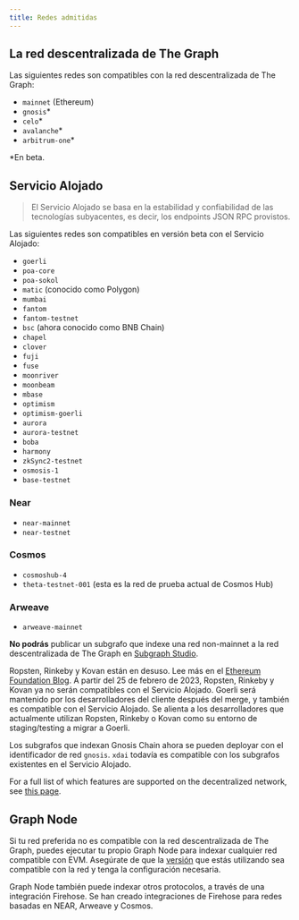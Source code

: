 ```yaml
---
title: Redes admitidas
---
```


## La red descentralizada de The Graph

Las siguientes redes son compatibles con la red descentralizada de The Graph:

- `mainnet` (Ethereum)
- `gnosis`\*
- `celo`\*
- `avalanche`\*
- `arbitrum-one`\*

\*En beta.

## Servicio Alojado

> El Servicio Alojado se basa en la estabilidad y confiabilidad de las tecnologías subyacentes, es decir, los endpoints JSON RPC provistos.

Las siguientes redes son compatibles en versión beta con el Servicio Alojado:

- `goerli`
- `poa-core`
- `poa-sokol`
- `matic` (conocido como Polygon)
- `mumbai`
- `fantom`
- `fantom-testnet`
- `bsc` (ahora conocido como BNB Chain)
- `chapel`
- `clover`
- `fuji`
- `fuse`
- `moonriver`
- `moonbeam`
- `mbase`
- `optimism`
- `optimism-goerli`
- `aurora`
- `aurora-testnet`
- `boba`
- `harmony`
- `zkSync2-testnet`
- `osmosis-1`
- `base-testnet`

### Near

- `near-mainnet`
- `near-testnet`

### Cosmos

- `cosmoshub-4`
- `theta-testnet-001` (esta es la red de prueba actual de Cosmos Hub)

### Arweave

- `arweave-mainnet`

**No podrás** publicar un subgrafo que indexe una red non-mainnet a la red descentralizada de The Graph en [Subgraph Studio](/deploying/subgraph-studio).

Ropsten, Rinkeby y Kovan están en desuso. Lee más en el [Ethereum Foundation Blog](https://blog.ethereum.org/2022/06/21/testnet-deprecation). A partir del 25 de febrero de 2023, Ropsten, Rinkeby y Kovan ya no serán compatibles con el Servicio Alojado. Goerli será mantenido por los desarrolladores del cliente después del merge, y también es compatible con el Servicio Alojado. Se alienta a los desarrolladores que actualmente utilizan Ropsten, Rinkeby o Kovan como su entorno de staging/testing a migrar a Goerli.

Los subgrafos que indexan Gnosis Chain ahora se pueden deployar con el identificador de red `gnosis`. `xdai` todavía es compatible con los subgrafos existentes en el Servicio Alojado.

For a full list of which features are supported on the decentralized network, see [this page](https://github.com/graphprotocol/indexer/blob/main/docs/networks/mainnet.md#feature-support).

## Graph Node

Si tu red preferida no es compatible con la red descentralizada de The Graph, puedes ejecutar tu propio Graph Node para indexar cualquier red compatible con EVM. Asegúrate de que la [versión](https://github.com/graphprotocol/graph-node/releases) que estás utilizando sea compatible con la red y tenga la configuración necesaria.

Graph Node también puede indexar otros protocolos, a través de una integración Firehose. Se han creado integraciones de Firehose para redes basadas en NEAR, Arweave y Cosmos.
